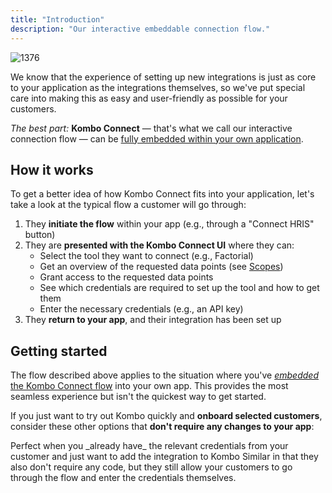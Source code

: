 ```yaml
---
title: "Introduction"
description: "Our interactive embeddable connection flow."
---
```


![1376](/images/ff4117f-Connection_flow.png "Connection flow.png")

We know that the experience of setting up new integrations is just as core to
your application as the integrations themselves, so we've put special care into
making this as easy and user-friendly as possible for your customers.

_The best part:_ **Kombo Connect** — that's what we call our interactive
connection flow — can be
[fully embedded within your own application](/embedded-flow).

## How it works

To get a better idea of how Kombo Connect fits into your application, let's take
a look at the typical flow a customer will go through:

1. They **initiate the flow** within your app (e.g., through a "Connect HRIS"
   button)
2. They are **presented with the Kombo Connect UI** where they can:
   - Select the tool they want to connect (e.g., Factorial)
   - Get an overview of the requested data points (see [Scopes](/scopes))
   - Grant access to the requested data points
   - See which credentials are required to set up the tool and how to get them
   - Enter the necessary credentials (e.g., an API key)
3. They **return to your app**, and their integration has been set up

## Getting started

The flow described above applies to the situation where you've
[_embedded_ the Kombo Connect flow](/embedded-flow) into your own app. This
provides the most seamless experience but isn't the quickest way to get started.

If you just want to try out Kombo quickly and **onboard selected customers**,
consider these other options that **don't require any changes to your app**:

<CardGroup>
  <Card title="Manual setup" icon="wrench" href="/manual-setup">
    Perfect when you _already have_ the relevant credentials from your customer
    and just want to add the integration to Kombo
  </Card>
  <Card title="Magic links" icon="wand-magic-sparkles" href="/magic-links">
    Similar in that they also don't require any code, but they still allow your
    customers to go through the flow and enter the credentials themselves.
  </Card>
</CardGroup>
